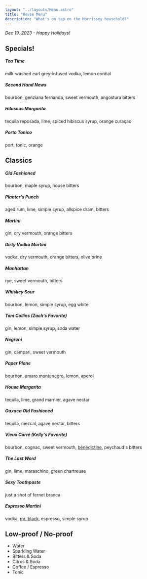 ```yaml
---
layout: "../layouts/Menu.astro"
title: "House Menu"
description: "What's on tap on the Morrissey household?"
---
```


_Dec 19, 2023 - Happy Holidays!_

## Specials!

##### Tea Time

milk-washed earl grey-infused vodka, lemon cordial

##### Second Hand News

bourbon, genziana fernanda, sweet vermouth, angostura bitters 

##### Hibiscus Margarita

tequila reposada, lime, spiced hibiscus syrup, orange curaçao

##### Porto Tonico

port, tonic, orange

## Classics

##### Old Fashioned

bourbon, maple syrup, house bitters

##### Planter's Punch

aged rum, lime, simple syrup, allspice dram, bitters

##### Martini

gin, dry vermouth, orange bitters

##### Dirty Vodka Martini

vodka, dry vermouth, orange bitters, olive brine

##### Manhattan

rye, sweet vermouth, bitters

##### Whiskey Sour

bourbon, lemon, simple syrup, egg white

##### Tom Collins _(Zach's Favorite)_

gin, lemon, simple syrup, soda water

##### Negroni

gin, campari, sweet vermouth

##### Paper Plane

bourbon, [amaro montenegro](https://www.amaromontenegro.com/en), lemon, aperol

##### House Margarita

tequila, lime, grand marnier, agave nectar

##### Oaxaca Old Fashioned

tequila, mezcal, agave nectar, bitters

##### Vieux Carré _(Kelly's Favorite)_

bourbon, cognac, sweet vermouth, [bénédictine](https://www.liquor.com/benedictine-cocktail-recipes-5114279), peychaud's bitters

##### The Last Word

gin, lime, maraschino, green chartreuse

##### Sexy Toothpaste

just a shot of fernet branca

##### Espresso Martini

vodka, [mr. black](https://mrblack.co/us/), espresso, simple syrup

## Low-proof / No-proof

- Water
- Sparkling Water
- Bitters & Soda
- Citrus & Soda
- Coffee / Espresso
- Tonic
